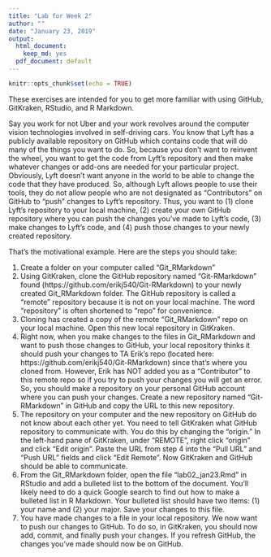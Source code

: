 ---
title: "Lab for Week 2"
author: ""
date: "January 23, 2019"
output:
  html_document:
    keep_md: yes
  pdf_document: default
---

```{r setup, include=FALSE}
knitr::opts_chunk$set(echo = TRUE)
```

These exercises are intended for you to get more familiar with using GitHub, GitKraken, RStudio, and R Markdown. 

Say you work for not Uber and your work revolves around the computer vision technologies involved in self-driving cars. You know that Lyft has a publicly available repository on GitHub which contains code that will do many of the things you want to do. So, because you don't want to reinvent the wheel, you want to get the code from Lyft's repository and then make whatever changes or add-ons are needed for your particular project. Obviously, Lyft doesn't want anyone in the world to be able to change the code that they have produced. So, although Lyft allows people to use their tools, they do not allow people who are not designated as "Contributors" on GitHub to "push" changes to Lyft's repository. Thus, you want to (1) clone Lyft's repository to your local machine, (2) create your own GitHub repository where you can push the changes you've made to Lyft's code, (3) make changes to Lyft's code, and (4) push those changes to your newly created repository. 

That's the motivational example. Here are the steps you should take:

1. Create a folder on your computer called "Git_RMarkdown"
2. Using GitKraken, clone the GitHub repository named "Git-RMarkdown" found (https://github.com/erikj540/Git-RMarkdown) to your newly created Git_RMarkdown folder. The GitHub repository is called a "remote" repository because it is not on your local machine. The word "repository" is often shortened to "repo" for convenience.
3. Cloning has created a copy of the remote "Git_RMarkdown" repo on your local machine. Open this new local repository in GitKraken.
4. Right now, when you make changes to the files in Git_RMarkdown and want to push those changes to GitHub, your local repository thinks it should push your changes to TA Erik's repo (located here: https://github.com/erikj540/Git-RMarkdown) since that's where you cloned from. However, Erik has NOT added you as a "Contributor" to this remote repo so if you try to push your changes you will get an error. So, you should make a repository on your personal GitHub account where you can push your changes. Create a new repository named "Git-RMarkdown" in GitHub and copy the URL to this new repository.
5. The repository on your computer and the new repository on GitHub do not know about each other yet. You need to tell GitKraken what GitHub repository to communicate with. You do this by changing the "origin." In the left-hand pane of GitKraken, under "REMOTE", right click "origin" and click "Edit origin". Paste the URL from step 4 into the "Pull URL" and "Push URL" fields and click "Edit Remote". Now GitKraken and GitHub should be able to communicate.
6. From the Git_RMarkdown folder, open the file "lab02_jan23.Rmd" in RStudio and add a bulleted list to the bottom of the document. You'll likely need to do a quick Google search to find out how to make a bulleted list in R Markdown. Your bulleted list should have two items: (1) your name and (2) your major. Save your changes to this file.
7. You have made changes to a file in your local repository. We now want to push our changes to GitHub. To do so, in GitKraken, you should now add, commit, and finally push your changes. If you refresh GitHub, the changes you've made should now be on GitHub.

